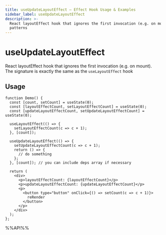 ```yaml
---
title: useUpdateLayoutEffect – Effect Hook Usage & Examples
sidebar_label: useUpdateLayoutEffect
description: >-
  React layoutEffect hook that ignores the first invocation (e.g. on mount). The signature is exactly the same as the `useLayoutEffect` hook. Learn usage
  patterns
---
```

# useUpdateLayoutEffect

React layoutEffect hook that ignores the first invocation (e.g. on mount). The signature is exactly the same as the `useLayoutEffect` hook


## Usage

```tsx live
function Demo() {
  const [count, setCount] = useState(0);
  const [layoutEffectCount, setLayoutEffectCount] = useState(0);
  const [updateLayoutEffectCount, setUpdateLayoutEffectCount] = useState(0);

  useLayoutEffect(() => {
    setLayoutEffectCount(c => c + 1);
  }, [count]);

  useUpdateLayoutEffect(() => {
    setUpdateLayoutEffectCount(c => c + 1);
    return () => {
      // do something
    };
  }, [count]); // you can include deps array if necessary

  return (
    <div>
      <p>layoutEffectCount: {layoutEffectCount}</p>
      <p>updateLayoutEffectCount: {updateLayoutEffectCount}</p>
      <p>
        <button type="button" onClick={() => setCount(c => c + 1)}>
          reRender
        </button>
      </p>
    </div>
  );
};

```

%%API%%

